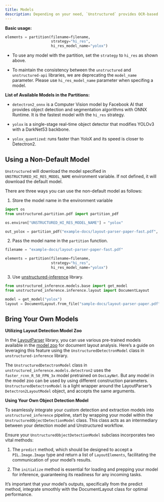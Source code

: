 ```yaml
---
title: Models
description: Depending on your need, `Unstructured` provides OCR-based and Transformer-based models to detect elements in the documents. The models are useful to detect the complex layout in the documents and predict the element types.
---
```


**Basic usage:**

```python
elements = partition(filename=filename,
                     strategy="hi_res",
                     hi_res_model_name="yolox")
```


<Note>

*   To use any model with the partition, set the `strategy` to `hi_res` as shown above.

*   To maintain the consistency between the `unstructured` and `unstructured-api` libraries, we are deprecating the `model_name` parameter. Please use `hi_res_model_name` parameter when specifing a model.
</Note>



**List of Available Models in the Partitions:**

*   `detectron2_onnx` is a Computer Vision model by Facebook AI that provides object detection and segmentation algorithms with ONNX Runtime. It is the fastest model with the `hi_res` strategy.

*   `yolox` is a single-stage real-time object detector that modifies YOLOv3 with a DarkNet53 backbone.

*   `yolox_quantized`: runs faster than YoloX and its speed is closer to Detectron2.


## Using a Non-Default Model

`Unstructured` will download the model specified in `UNSTRUCTURED_HI_RES_MODEL_NAME` environment variable. If not defined, it will download the default model.

There are three ways you can use the non-default model as follows:

1.  Store the model name in the environment variable


```python
import os
from unstructured.partition.pdf import partition_pdf

os.environ["UNSTRUCTURED_HI_RES_MODEL_NAME"] = "yolox"

out_yolox = partition_pdf("example-docs/layout-parser-paper-fast.pdf", strategy="hi_res")

```


2.  Pass the model name in the `partition` function.


```python
filename = "example-docs/layout-parser-paper-fast.pdf"

elements = partition(filename=filename,
                     strategy="hi_res",
                     hi_res_model_name="yolox")

```


3.  Use [unstructured-inference](https://github.com/Unstructured-IO/unstructured-inference) library.


```python
from unstructured_inference.models.base import get_model
from unstructured_inference.inference.layout import DocumentLayout

model = get_model("yolox")
layout = DocumentLayout.from_file("sample-docs/layout-parser-paper.pdf", detection_model=model)

```


## Bring Your Own Models

**Utilizing Layout Detection Model Zoo**

In the [LayoutParser](https://layout-parser.readthedocs.io/en/latest/api_doc/models.html#layoutparser.models.Detectron2LayoutModel) library, you can use various pre-trained models available in the [model zoo](https://layout-parser.readthedocs.io/en/latest/notes/modelzoo.html) for document layout analysis. Here’s a guide on leveraging this feature using the `UnstructuredDetectronModel` class in `unstructured-inference` library.

The `UnstructuredDetectronModel` class in `unstructured_inference.models.detectron2` uses the `faster_rcnn_R_50_FPN_3x` model pretrained on `DocLayNet`. But any model in the model zoo can be used by using different construction parameters. `UnstructuredDetectronModel` is a light wrapper around the LayoutParser’s `Detectron2LayoutModel` object, and accepts the same arguments.

**Using Your Own Object Detection Model**

To seamlessly integrate your custom detection and extraction models into `unstructured_inference` pipeline, start by wrapping your model within the `UnstructuredObjectDetectionModel` class. This class acts as an intermediary between your detection model and Unstructured workflow.

Ensure your `UnstructuredObjectDetectionModel` subclass incorporates two vital methods:

1.  The `predict` method, which should be designed to accept a `PIL.Image.Image` type and return a list of `LayoutElements`, facilitating the communication of your model’s results.

2.  The `initialize` method is essential for loading and prepping your model for inference, guaranteeing its readiness for any incoming tasks.


It’s important that your model’s outputs, specifically from the predict method, integrate smoothly with the DocumentLayout class for optimal performance.
